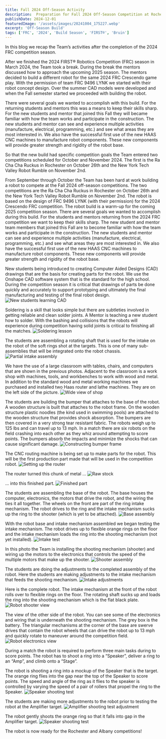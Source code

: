 ```yaml
---
title: Fall 2024 Off-Season Activity
description:  Preparation for Fall 2024 Off-Season Competition at Rochester and Albany  
publishDate: 2024-12-01
featuredImage: '/assets/images/20241004_175227.webp'
excerpt: 'Off-Season Build'
tags: ['FRC', '2024', 'Build Season', 'FIRST®', 'Bruin']
---
```


In this blog we recap the Team’s activities after the completion of the 2024 FRC competition season.

After we finished the 2024 FIRST® Robotics Competition (FRC) season in March 2024, the Team took a break.  During the break the mentors discussed how to approach the upcoming 2025 season.  The mentors decided to build a different robot for the same 2024 FRC Crescendo game play.  With the permission of team FRC 9496 LYNK we started with their robot concept design.  Over the summer CAD models were developed and when the Fall semester started we proceeded with building the robot. 

There were several goals we wanted to accomplish with this build. For the returning students and mentors this was a means to keep their skills sharp.  For the new students and mentor that joined this Fall they will became familiar with how the team works and participate in the construction.  The new students and mentor can see and experience multiple activities (manufacture, electrical, programming, etc.) and see what areas they are most interested in.  We also have the successful first use of the new HAAS CNC machines to manufacture robot components.  These new components will provide greater strength and rigidity of the robot base. 

So that the new build had specific competition goals the Team entered two competitions scheduled for October and November 2024.  The first is the Ra Cha Cha Ruckus in Rochester on October 26th and the New York Tech Valley Robot Rumble on November 2nd.

From September through October the Team has been hard at work building a robot to compete at the Fall 2024 off-season competitions. The two competitions are the Ra Cha Cha Ruckus in Rochester on October 26th and the New York Tech Valley Robot Rumble on November 2nd. The robot is based on the design of FRC 9496 LYNK (with their permission) for the 2024 Crescendo FRC competition. The robot build is a warm-up for the coming 2025 competition season. There are several goals we wanted to accomplish during this build. For the students and mentors returning from the 2024 FRC competition we want to keep their skills sharp. The new student and mentor team members that joined this Fall are to become familiar with how the team works and participate in the construction. The new students and mentor can see and experience multiple activities (manufacture, electrical, programming, etc.) and see what areas they are most interested in. We also have the successful first use of the new HAAS CNC machines to manufacture robot components. These new components will provide greater strength and rigidity of the robot base. 

New students being introduced to creating Computer Aided Designs (CAD) drawings that are the basis for creating parts for the robot.  We use the Onshape CAD software system that is the standard for the high school.  During the competition season it is critical that drawings of parts be done quickly and accurately to support prototyping and ultimately the final manufacturing and testing of the final robot design.
![New students learning CAD](/assets/images/CADing.webp)


Soldering is a skill that looks simple but there are subtleties involved in getting reliable and clean solder joints.  A Mentor is teaching a new student how to solder.  With the bashing and collisions that the robots will experience during competition having solid joints is critical to finishing all the matches.
![Soldering lesson](/assets/images/20240927_183829.webp)

The students are assembling a rotating shaft that is used for the intake on the robot of the soft rings shot at the targets.  This is one of many sub-assemblies that will be integrated onto the robot chassis.
![Partial intake assembly](/assets/images/20240927_183750.webp)

We have the use of a large classroom with tables, chairs, and computers that are shown in the previous photos.  Adjacent to the classroom is a work shop with machines, tools, and workbenches to work with wood and metal.  In addition to the standard wood and metal working machines we purchased and installed two Haas router and lathe machines.  They are on the left side of the picture.
![Wide view of shop](/assets/images/20241004_175227.webp)

The students are building the bumper that attaches to the base of the robot.  A wooden structure is built that attaches to the robot frame.  On the wooden structure plastic noodles (the kind used in swimming pools) are attached to the wooden structure that provides shock absorption.  The bumpers are then covered in a very strong tear resistant fabric.  The robots weigh up to 125 lbs and can travel up to 13 mph.  In a match there are six robots on the field crashing into each other as they whiz around attempting to score points.  The bumpers absorb the impacts and minimize the shocks that can cause significant damage.
![Constructing bumper frame](/assets/images/20241007_175040.webp)

The CNC routing machine is being set up to make parts for the robot.  This will be the first production part made that will be used in the competition robot.
![Setting up the router](/assets/images/20240930_193712.webp)

The router turned this chunk of metal …
![Raw stock](/assets/images/20240930_193640.webp)

… into this finished part.
![Finished part](/assets/images/20240930_193547.webp)

The students are assembling the base of the robot.  The base houses the computer, electronics, the motors that drive the robot, and the wiring the ties it all together.  The wheels on the front are part of the ring intake mechanism.  The robot drives to the ring and the intake mechanism sucks up the ring to the shooter (which is yet to be attached).
![Base assembly](/assets/images/20241004_174955.webp)

With the robot base and intake mechanism assembled we began testing  the intake mechanism.  The robot drives up to flexible orange rings on the floor and the intake mechanism loads the ring into the shooting mechanism (not yet installed).
![Intake test](/assets/images/20240927_194018.webp)

In this photo the Team is installing the shooting mechanism (shooter) and wiring up the motors to the electronics that controls the speed of the multiple motors that make up the shooter.
![Shooter assembly](/assets/images/20241004_180328.webp)

The students are doing the adjustments to the completed assembly of the robot.  Here the students are making adjustments to the intake mechanism that feeds the shooting mechanism.
![Intake adjustments](/assets/images/20241009_174915.webp)

Here is the complete robot.  The intake mechanism at the front of the robot rolls over to flexible rings on the floor.  The rotating shaft sucks up and loads the ring into the shooting mechanism which is the flat black plate.
![Robot shooter view](/assets/images/20241120_192423.webp)

The view of the other side of the robot.  You can see some of the electronics and wiring that is underneath the shooting mechanism.  The grey box is the battery.  The triangular mechanisms at the corner of the base are swerve drives that contain the robot wheels that can drive the robot up to 13 mph and quickly rotate to maneuver around the competition field.
![Robot electronics view](/assets/images/20241120_192452v2.webp)

During a match the robot is required to perform three main tasks during to score points.  The robot has to shoot a ring into a “Speaker”, deliver a ring to an “Amp”, and climb onto a “Stage”.  

The robot is shooting a ring into a mockup of the Speaker that is the target.  The orange ring flies into the gap near the top of the Speaker to score points.  The speed and angle of the ring as it flies to the speaker is controlled by varying the speed of a pair of rollers that propel the ring to the Speaker.
![Speaker shooting test](/assets/images/Test2024Speaker.webp)

The students are making more adjustments to the robot prior to testing the robot at the Amplifier target.
![Amplifier shooting test adjustment](/assets/images/20241018_183741.webp)

The robot gently shoots the orange ring so that it falls into gap in the Amplifier target.
![Speaker shooting test](/assets/images/Test2024Amplifier.webp)

The robot is now ready for the Rochester and Albany competitions!